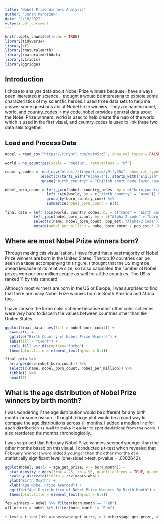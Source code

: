```yaml
---
title: "Nobel Prize Winners Analysis"
author: "Jonah Maroszek"
date: "2/16/2022"
output: pdf_document
---
```


```r
knitr::opts_chunk$set(echo = TRUE)
library(tidyverse)
library(sf)
library(rnaturalearth)
library(rnaturalearthdata)
library(viridis)
library(ggridges)
```
## Introduction
I chose to analyze data about Nobel Prize winners because I have always been interested in science. I thought it would be interesting to explore some characteristics of my scientific heroes. I used three data sets to help me answer some questions about Nobel Prize winners. They are named nobel, world, and country_codes in my code. nobel provides general data about the Nobel Prize winners, world is used to help create the map of the world which is used in the first visual, and country_codes is used to link these two data sets together.

## Load and Process Data
```r
nobel = read_csv("https://tinyurl.com/yctm5rz5", show_col_types = FALSE)

world = ne_countries(scale = "medium", returnclass = "sf") 

country_codes = read_csv("https://tinyurl.com/y9lfy35w", show_col_types = FALSE) %>%
                select(c(starts_with("Alpha-2"), starts_with("English"))) %>% 
                rename("birth_country" = "English short name lower case")

nobel_born_count = left_join(nobel, country_codes, by = c("born_country_code" = "Alpha-2 code")) %>% 
                   left_join(world, by = c("birth_country" = "name")) %>% 
                   group_by(born_country_code) %>%
                   summarize(nobel_born_count = n()) 

final_data = left_join(world, country_codes, by = c("name" = "birth_country")) %>% 
             left_join(nobel_born_count, by = c("Alpha-2 code" = "born_country_code")) %>% 
             select(c(name, nobel_born_count, pop_est, "Alpha-2 code")) %>% 
             mutate(nobel_per_million = nobel_born_count / pop_est * 1000000)
```


## Where are most Nobel Prize winners born?
Through making this visualization, I have found that a vast majority of Nobel Prize winners are born in the United States. The top 10 countries can be seen in a table accompanying this figure. I thought that the US might be ahead because of its relative size, so I also calculated the number of Nobel prizes won per one million people as well for all the countries. The US is ranked 11 by this standard.

Although most winners are born in the US or Europe, I was surprised to find that there are many Nobel Prize winners born in South America and Africa too.

I have chosen the turbo color scheme because most other color schemes were very hard to discern the values between countries other than the United States. 
```r
ggplot(final_data, aes(fill = nobel_born_count)) +
  geom_sf() +
  ggtitle("Birth Country of Nobel Prize Winners") +
  labs(fill = "Count") +
  scale_fill_viridis(option="turbo") +
  theme(plot.title = element_text(hjust = 0.5))

```

```r
final_data %>% 
  arrange(desc(nobel_born_count)) %>% 
  select(c(name, nobel_born_count, nobel_per_million)) %>% 
  tibble() %>% 
  head(10)
```

## What is the age distribution of Nobel Prize winners by birth month?
I was wondering if the age distribution would be different for any birth month for some reason. I thought a ridge plot would be a good way to compare the age distributions across all months. I added a median line for each distribution as well to make it easier to spot deviations from the norm. I also reordered the months chronologically. 

I was surprised that February Nobel Prize winners seemed younger than the other months based on this visual. I conducted a t-test which revealed that February winners were indeed younger than the other months at a statistically significant level (one-sided t-test, p-value = .0002642). 
```r
ggplot(nobel, aes(x = age_get_prize, y = born_month)) +
  stat_density_ridges(from = 25, to = 95, quantile_lines = TRUE, quantiles = 2) +
  scale_y_discrete(limits = rev(month.abb)) +
  ylab("Birth Month") +
  xlab("Age Nobel Prize Awarded") +
  ggtitle("Age Distribution of Nobel Prize Winners By Birth Month") +
  theme(plot.title = element_text(hjust = 0.5)) 

feb_winners = nobel %>% filter(born_month == "Feb")
all_others = nobel %>% filter(born_month != "Feb")

t_test = t.test(feb_winners$age_get_prize, all_others$age_get_prize, alternative = "less")
```

